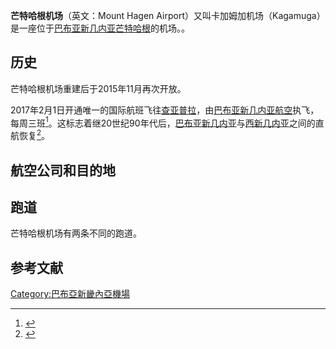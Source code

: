 {{noteTA
|G1 = TO
}}

{{Infobox airport
| name         = 芒特哈根机场
| nativename   ={{smaller|Mount Hagen Airport}}
| nativename-a =
| nativename-r =
| image        = Mt. Hagen, Kagamuga International Airport 01.JPG
| image-width  = 250px
| caption      =
| IATA         = HGU
| ICAO         = AYMH
| pushpin_map            = 
| pushpin_map_caption    = 
| pushpin_label          = 
| pushpin_label_position = 
| FAA          =
| LID          =
| type         =
| owner        =
| operator     =
| owner-oper   =
| city-served  = [[芒特哈根|芒特哈根]]
| location     = [[巴布亚新几内亚|巴布亚新几内亚]][[西高地省|西高地省]]
| elevation-f  = 5388
| elevation-m  = 1642
| coordinates  = {{Coord|05|49|36.44|S|144|17|45.10|E|type:airport}}
| website      =
| metric-elev  =
| metric-rwy   =
| r1-number    = 08/26
| r1-length-f  = 3,599
| r1-length-m  = 1,097
| r1-surface   = [[沥青|沥青]]
| r2-number    = 12/30
| r2-length-f  = 7,185
| r2-length-m  = 2,190
| r2-surface   = [[沥青|沥青]]
| stat-year    =
| stat1-header =
| stat1-data   =
| stat2-header =
| stat2-data   =
| footnotes    = 来源：世界航空数据[http://worldaerodata.com/wad.cgi?id=PP83878]
}}

'''芒特哈根机场'''（英文：Mount Hagen Airport）又叫卡加姆加机场（Kagamuga）是一座位于[[巴布亚新几内亚|巴布亚新几内亚]][[芒特哈根|芒特哈根]]的机场。{{airport codes|HGU|AYMH}}。

==历史==

芒特哈根机场重建后于2015年11月再次开放。

2017年2月1日开通唯一的国际航班飞往[[仙谷国际机场|查亚普拉]]，由[[巴布亚新几内亚航空|巴布亚新几内亚航空]]执飞，每周三班<ref name="chav28nov2016">{{cite news | url=http://www.ch-aviation.com/portal/news/51166-png-air-schedules-mount-hagen-intl-debut-for-mid-1q17 | title=PNG Air schedules Mount Hagen int'l debut for mid-1Q17 | work=[[ch-aviation|ch-aviation]] | date=28 November 2016 | accessdate=4 December 2016 | archive-date=2017-01-08 | archive-url=https://web.archive.org/web/20170108024624/http://www.ch-aviation.com/portal/news/51166-png-air-schedules-mount-hagen-intl-debut-for-mid-1q17 | dead-url=no }}</ref>。这标志着继20世纪90年代后，[[巴布亚新几内亚|巴布亚新几内亚]]与[[巴布亚省|西新几内亚]]之间的直航恢复<ref>{{cite news | url=http://www.radionz.co.nz/international/pacific-news/318727/png-airline-approved-for-mt-hagen-to-jayapura-service | title=PNG airline approved for Mt Hagen to Jayapura service | work=[[Radio_New_Zealand|Radio New Zealand]] | date=23 November 2016 | accessdate=26 December 2016 | archive-url=https://web.archive.org/web/20170427194808/http://www.radionz.co.nz/international/pacific-news/318727/png-airline-approved-for-mt-hagen-to-jayapura-service | archive-date=2017-04-27 | dead-url=yes }}</ref>。

==航空公司和目的地==

{{airport-dest-list
| [[新畿内亚航空|新畿内亚航空]] | [[杰克逊斯国际机场|莫尔兹比港]]
| Hevilift航空 | [[杰克逊斯国际机场|莫尔兹比港]]<br>'''包机：''' [[凯恩斯机场|凯恩斯]]
| Mission Aviation Fellowship航空 | [[特莱福明机场|特莱福明]], Sumbai
| [[巴布亚新几内亚航空|巴布亚新几内亚航空]] | [[戈罗卡机场|戈罗卡]], [[基永加机场|基永加]], [[仙谷国际机场|查亚普拉]],<ref name="chav28nov2016" /> [[莫罗机场|莫罗]], [[杰克逊斯国际机场|莫尔兹比港]], [[塔布比尔机场|塔布比尔]], [[韦瓦克机场|韦瓦克]]
| [[旅行航空（巴布亚新几内亚）|旅行航空]] | [[杰克逊斯国际机场|莫尔兹比港]]
}}

==跑道==

芒特哈根机场有两条不同的跑道。

==参考文献==

{{Reflist}}

[[Category:巴布亞新畿內亞機場|Category:巴布亞新畿內亞機場]]